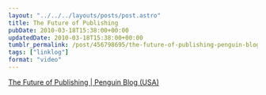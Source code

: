 ```yaml
---
layout: "../../../layouts/posts/post.astro"
title: The Future of Publishing
pubDate: 2010-03-18T15:38:00+00:00
updatedDate: 2010-03-18T15:38:00+00:00
tumblr_permalink: /post/456798695/the-future-of-publishing-penguin-blog-usa
tags: ["linklog"]
format: "video"
---
```



<YouTube id="https://www.youtube.com/watch?v=Weq_sHxghcg" />

[The Future of Publishing | Penguin Blog (USA)][1]

[1]: http://us.penguingroup.com/static/html/blogs/end-publishing
